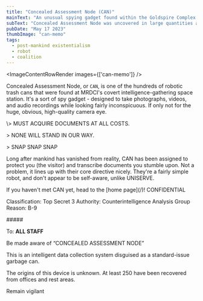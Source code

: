 ```yaml
---
title: "Concealed Assessment Node (CAN)"
mainText: "An unusual spying gadget found within the Goldspire Complex."
subText: "Concealed Assessment Node was uncovered in large quantities at the Goldspire Archival Complex. Their origins were unknown. UNISERVE has put one of them to work."
pubDate: "May 17 2023"
thumbImage: "can-memo"
tags:
  - post-mankind existentialism
  - robot
  - coalition
---
```



<ImageContentRowRender 
  images={['can-memo']}
/>

Concealed Assessment Node, or `CAN`, is one of the hundreds of robotic trash cans that were found at MRDCI's covert intelligence-gathering space station. It's a sort of spy gadget - designed to take photographs, videos, and audio recordings while looking fairly inconspicuous. If only not for the huge, obvious, high-quality camera eye.

<QuoteContentRowRender author={AuthorCAN}>
\> MUST ACQUIRE DOCUMENTS AT ALL COSTS.

\> NONE WILL STAND IN OUR WAY.

\> SNAP SNAP SNAP
</QuoteContentRowRender>

Long after mankind has vanished from reality, CAN has been assigned to protect you (the visitor) and transcribe documents you stumble upon. Not a problem, it lines up with their core directive nicely. They're a fairly simple robot, and don't appear to be self-aware, unlike UNISERVE.

<QuoteContentRowRender author={AuthorUniserve} left>
If you haven't met CAN yet, head to the [home page](/)!
</QuoteContentRowRender>

<QuoteContentRowRender author={AuthorCAN} transcription>
CONFIDENTIAL

Classification: Top Secret 3
Authority: Counterintelligence Analysis Group
Reason: B-9

\#\#\#\#\#

To: **ALL STAFF**

Be made aware of “CONCEALED ASSESSMENT NODE”

This is an intelligent data collection system disguised as a standard-issue garbage can.

The origins of this device is unknown. At least 250 have been recovered from offices and rest areas.

Remain vigilant
</QuoteContentRowRender>